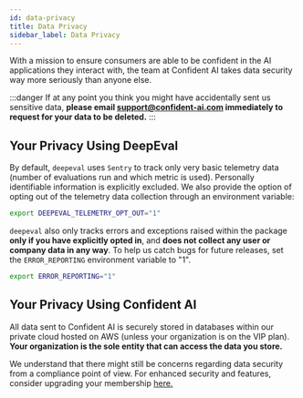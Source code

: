 ```yaml
---
id: data-privacy
title: Data Privacy
sidebar_label: Data Privacy
---
```


<head>
  <link rel="canonical" href="https://deepeval.com/docs/data-privacy" />
</head>

With a mission to ensure consumers are able to be confident in the AI applications they interact with, the team at Confident AI takes data security way more seriously than anyone else.

:::danger
If at any point you think you might have accidentally sent us sensitive data, **please email support@confident-ai.com immediately to request for your data to be deleted.**
:::

## Your Privacy Using DeepEval

By default, `deepeval` uses `Sentry` to track only very basic telemetry data (number of evaluations run and which metric is used). Personally identifiable information is explicitly excluded. We also provide the option of opting out of the telemetry data collection through an environment variable:

```bash
export DEEPEVAL_TELEMETRY_OPT_OUT="1"
```

`deepeval` also only tracks errors and exceptions raised within the package **only if you have explicitly opted in**, and **does not collect any user or company data in any way**. To help us catch bugs for future releases, set the `ERROR_REPORTING` environment variable to "1".

```bash
export ERROR_REPORTING="1"
```

## Your Privacy Using Confident AI

All data sent to Confident AI is securely stored in databases within our private cloud hosted on AWS (unless your organization is on the VIP plan). **Your organization is the sole entity that can access the data you store.**

We understand that there might still be concerns regarding data security from a compliance point of view. For enhanced security and features, consider upgrading your membership [here.](https://confident-ai.com/pricing)
